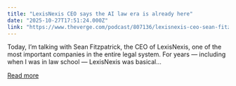 ```yaml
---
title: "LexisNexis CEO says the AI law era is already here"
date: "2025-10-27T17:51:24.000Z"
link: "https://www.theverge.com/podcast/807136/lexisnexis-ceo-sean-fitzpatick-ai-lawyer-legal-chatgpt-interview"
---
```


Today, I’m talking with Sean Fitzpatrick, the CEO of LexisNexis, one of the most important companies in the entire legal system. For years — including when I was in law school — LexisNexis was basical...

[Read more](https://www.theverge.com/podcast/807136/lexisnexis-ceo-sean-fitzpatick-ai-lawyer-legal-chatgpt-interview)
